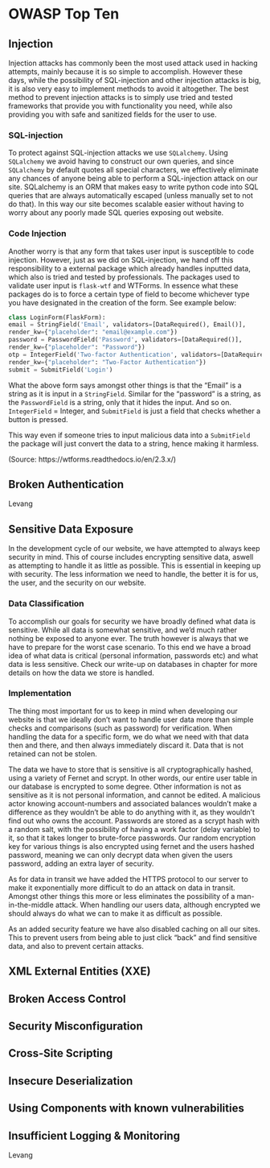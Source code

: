# OWASP Top Ten 

## Injection
Injection attacks has commonly been the most used attack used in hacking attempts, mainly because it is so simple to accomplish. However these days, while the possibility of SQL-injection and other injection attacks is big, it is also very easy to implement methods to avoid it altogether. The best method to prevent injection attacks is to simply use tried and tested frameworks that provide you with functionality you need, while also providing you with safe and sanitized fields for the user to use. 

### SQL-injection
To protect against SQL-injection attacks we use `SQLalchemy`. Using `SQLalchemy` we avoid having to construct our own queries, and since `SQLalchemy` by default quotes all special characters, we effectively eliminate any chances of anyone being able to perform a SQL-injection attack on our site. SQLalchemy is an ORM that makes easy to write python code into SQL queries that are always automatically escaped (unless manually set to not do that). In this way our site becomes scalable easier without having to worry about any poorly made SQL queries exposing out website.

### Code Injection
Another worry is that any form that takes user input is susceptible to code injection. However, just as we did on SQL-injection, we hand off this responsibility to a external package which already handles inputted data, which also is tried and tested by professionals. The packages used to validate user input is `flask-wtf` and WTForms. In essence what these packages do is to force a certain type of field to become whichever type you have designated in the creation of the form. See example below:

```python
class LoginForm(FlaskForm):
email = StringField('Email', validators=[DataRequired(), Email()], 
render_kw={"placeholder": "email@example.com"})
password = PasswordField('Password', validators=[DataRequired()], 
render_kw={"placeholder": "Password"})
otp = IntegerField('Two-factor Authentication', validators=[DataRequired()], 
render_kw={"placeholder": "Two-Factor Authentication"})
submit = SubmitField('Login')
```

What the above form says amongst other things is that the "Email" is a string as it is input in a `StringField`. Similar for the "password" is a string, as the `PasswordField` is a string, only that it hides the input. And so on. `IntegerField` = Integer, and `SubmitField` is just a field that checks whether a button is pressed.

This way even if someone tries to input malicious data into a `SubmitField` the package will just convert the data to a string, hence making it harmless.

(Source: https://wtforms.readthedocs.io/en/2.3.x/)

## Broken Authentication
Levang

## Sensitive Data Exposure
In the development cycle of our website, we have attempted to always keep security in mind. This of course includes encrypting sensitive data, aswell as attempting to handle it as little as possible. This is essential in keeping up with security. The less information we need to handle, the better it is for us, the user, and the security on our website.

### Data Classification
To accomplish our goals for security we have broadly defined what data is sensitive. While all data is somewhat sensitive, and we'd much rather nothing be exposed to anyone ever. The truth however is always that we have to prepare for the worst case scenario. To this end we have a broad idea of what data is critical (personal information, passwords etc) and what data is less sensitive. Check our write-up on databases in chapter \ref{databases} for more details on how the data we store is handled.

### Implementation
The thing most important for us to keep in mind when developing our website is that we ideally don't want to handle user data more than simple checks and comparisons (such as password) for verification. When handling the data for a specific form, we do what we need with that data then and there, and then always immediately discard it. Data that is not retained can not be stolen. 

The data we have to store that is sensitive is all cryptographically hashed, using a variety of Fernet and scrypt. In other words, our entire user table in our database is encrypted to some degree. Other information is not as sensitive as it is not personal information, and cannot be edited. A malicious actor knowing account-numbers and associated balances wouldn't make a difference as they wouldn't be able to do anything with it, as they wouldn't find out who owns the account. Passwords are stored as a scrypt hash with a random salt, with the possibility of having a work factor (delay variable) to it, so that it takes longer to brute-force passwords. Our random encryption key for various things is also encrypted using fernet and the users hashed password, meaning we can only decrypt data when given the users password, adding an extra layer of security.

As for data in transit we have added the HTTPS protocol to our server to make it exponentially more difficult to do an attack on data in transit. Amongst other things this more or less eliminates the possibility of a man-in-the-middle attack. When handling our users data, although encrypted we should always do what we can to make it as difficult as possible.

As an added security feature we have also disabled caching on all our sites. This to prevent users from being able to just click "back" and find sensitive data, and also to prevent certain attacks.

## XML External Entities (XXE)

## Broken Access Control

## Security Misconfiguration

## Cross-Site Scripting

## Insecure Deserialization

## Using Components with known vulnerabilities

## Insufficient Logging & Monitoring
Levang